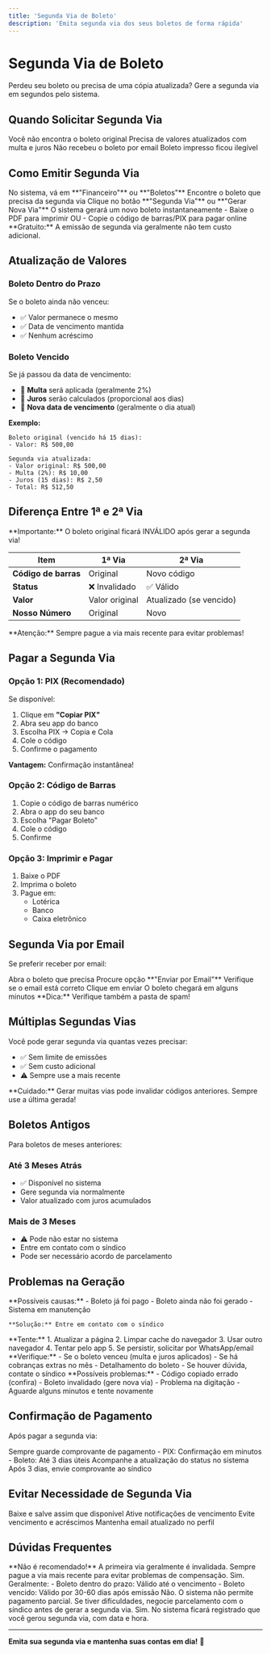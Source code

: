 ```yaml
---
title: 'Segunda Via de Boleto'
description: 'Emita segunda via dos seus boletos de forma rápida'
---
```


# Segunda Via de Boleto

Perdeu seu boleto ou precisa de uma cópia atualizada? Gere a segunda via em segundos pelo sistema.

## Quando Solicitar Segunda Via

<CardGroup cols={2}>
  <Card title="Boleto Perdido" icon="file-circle-xmark">
    Você não encontra o boleto original
  </Card>
  
  <Card title="Boleto Vencido" icon="calendar-xmark">
    Precisa de valores atualizados com multa e juros
  </Card>
  
  <Card title="Email Não Chegou" icon="envelope-open-text">
    Não recebeu o boleto por email
  </Card>
  
  <Card title="Boleto Danificado" icon="file-slash">
    Boleto impresso ficou ilegível
  </Card>
</CardGroup>

## Como Emitir Segunda Via

<Steps>
  <Step title="Acesse Financeiro">
    No sistema, vá em **"Financeiro"** ou **"Boletos"**
  </Step>
  
  <Step title="Localize o Boleto">
    Encontre o boleto que precisa da segunda via
  </Step>
  
  <Step title="Clique em Segunda Via">
    Clique no botão **"Segunda Via"** ou **"Gerar Nova Via"**
  </Step>
  
  <Step title="Aguarde Geração">
    O sistema gerará um novo boleto instantaneamente
  </Step>
  
  <Step title="Baixe ou Copie">
    - Baixe o PDF para imprimir OU
    - Copie o código de barras/PIX para pagar online
  </Step>
</Steps>

<Info>
  **Gratuito:** A emissão de segunda via geralmente não tem custo adicional.
</Info>

## Atualização de Valores

### Boleto Dentro do Prazo

Se o boleto ainda não venceu:
- ✅ Valor permanece o mesmo
- ✅ Data de vencimento mantida
- ✅ Nenhum acréscimo

### Boleto Vencido

Se já passou da data de vencimento:
- 🔴 **Multa** será aplicada (geralmente 2%)
- 🔴 **Juros** serão calculados (proporcional aos dias)
- 📅 **Nova data de vencimento** (geralmente o dia atual)

**Exemplo:**
```
Boleto original (vencido há 15 dias):
- Valor: R$ 500,00

Segunda via atualizada:
- Valor original: R$ 500,00
- Multa (2%): R$ 10,00
- Juros (15 dias): R$ 2,50
- Total: R$ 512,50
```

## Diferença Entre 1ª e 2ª Via

<Warning>
  **Importante:** O boleto original ficará INVÁLIDO após gerar a segunda via!
</Warning>

| Item | 1ª Via | 2ª Via |
|------|--------|--------|
| **Código de barras** | Original | Novo código |
| **Status** | ❌ Invalidado | ✅ Válido |
| **Valor** | Valor original | Atualizado (se vencido) |
| **Nosso Número** | Original | Novo |

<Warning>
  **Atenção:** Sempre pague a via mais recente para evitar problemas!
</Warning>

## Pagar a Segunda Via

### Opção 1: PIX (Recomendado)

Se disponível:
1. Clique em **"Copiar PIX"**
2. Abra seu app do banco
3. Escolha PIX → Copia e Cola
4. Cole o código
5. Confirme o pagamento

**Vantagem:** Confirmação instantânea!

### Opção 2: Código de Barras

1. Copie o código de barras numérico
2. Abra o app do seu banco
3. Escolha "Pagar Boleto"
4. Cole o código
5. Confirme

### Opção 3: Imprimir e Pagar

1. Baixe o PDF
2. Imprima o boleto
3. Pague em:
   - Lotérica
   - Banco
   - Caixa eletrônico

## Segunda Via por Email

Se preferir receber por email:

<Steps>
  <Step title="Na Tela do Boleto">
    Abra o boleto que precisa
  </Step>
  
  <Step title="Enviar por Email">
    Procure opção **"Enviar por Email"**
  </Step>
  
  <Step title="Confirme o Email">
    Verifique se o email está correto
  </Step>
  
  <Step title="Enviar">
    Clique em enviar
  </Step>
  
  <Step title="Verifique Caixa de Entrada">
    O boleto chegará em alguns minutos
  </Step>
</Steps>

<Info>
  **Dica:** Verifique também a pasta de spam!
</Info>

## Múltiplas Segundas Vias

Você pode gerar segunda via quantas vezes precisar:

- ✅ Sem limite de emissões
- ✅ Sem custo adicional
- ⚠️ Sempre use a mais recente

<Warning>
  **Cuidado:** Gerar muitas vias pode invalidar códigos anteriores. Sempre use a última gerada!
</Warning>

## Boletos Antigos

Para boletos de meses anteriores:

### Até 3 Meses Atrás

- ✅ Disponível no sistema
- Gere segunda via normalmente
- Valor atualizado com juros acumulados

### Mais de 3 Meses

- ⚠️ Pode não estar no sistema
- Entre em contato com o síndico
- Pode ser necessário acordo de parcelamento

## Problemas na Geração

<AccordionGroup>
  <Accordion title="Botão de segunda via não aparece">
    **Possíveis causas:**
    - Boleto já foi pago
    - Boleto ainda não foi gerado
    - Sistema em manutenção
    
    **Solução:** Entre em contato com o síndico
  </Accordion>
  
  <Accordion title="Erro ao gerar segunda via">
    **Tente:**
    1. Atualizar a página
    2. Limpar cache do navegador
    3. Usar outro navegador
    4. Tentar pelo app
    5. Se persistir, solicitar por WhatsApp/email
  </Accordion>
  
  <Accordion title="Valor diferente do esperado">
    **Verifique:**
    - Se o boleto venceu (multa e juros aplicados)
    - Se há cobranças extras no mês
    - Detalhamento do boleto
    - Se houver dúvida, contate o síndico
  </Accordion>
  
  <Accordion title="Código não funciona no banco">
    **Possíveis problemas:**
    - Código copiado errado (confira)
    - Boleto invalidado (gere nova via)
    - Problema na digitação
    - Aguarde alguns minutos e tente novamente
  </Accordion>
</AccordionGroup>

## Confirmação de Pagamento

Após pagar a segunda via:

<Steps>
  <Step title="Guarde o Comprovante">
    Sempre guarde comprovante de pagamento
  </Step>
  
  <Step title="Aguarde Compensação">
    - PIX: Confirmação em minutos
    - Boleto: Até 3 dias úteis
  </Step>
  
  <Step title="Verifique no Sistema">
    Acompanhe a atualização do status no sistema
  </Step>
  
  <Step title="Se Não Atualizar">
    Após 3 dias, envie comprovante ao síndico
  </Step>
</Steps>

## Evitar Necessidade de Segunda Via

<CardGroup cols={2}>
  <Card title="Salve os Boletos" icon="floppy-disk">
    Baixe e salve assim que disponível
  </Card>
  
  <Card title="Configure Lembretes" icon="bell">
    Ative notificações de vencimento
  </Card>
  
  <Card title="Pague em Dia" icon="calendar-check">
    Evite vencimento e acréscimos
  </Card>
  
  <Card title="Email Atualizado" icon="envelope">
    Mantenha email atualizado no perfil
  </Card>
</CardGroup>

## Dúvidas Frequentes

<AccordionGroup>
  <Accordion title="Posso pagar a primeira via se já gerei segunda?">
    **Não é recomendado!** A primeira via geralmente é invalidada. Sempre pague a via mais recente para evitar problemas de compensação.
  </Accordion>
  
  <Accordion title="Segunda via tem validade?">
    Sim. Geralmente:
    - Boleto dentro do prazo: Válido até o vencimento
    - Boleto vencido: Válido por 30-60 dias após emissão
  </Accordion>
  
  <Accordion title="Posso pagar parte do valor?">
    Não. O sistema não permite pagamento parcial. Se tiver dificuldades, negocie parcelamento com o síndico antes de gerar a segunda via.
  </Accordion>
  
  <Accordion title="A segunda via aparece no meu histórico?">
    Sim. No sistema ficará registrado que você gerou segunda via, com data e hora.
  </Accordion>
</AccordionGroup>

---

**Emita sua segunda via e mantenha suas contas em dia!** 📄

